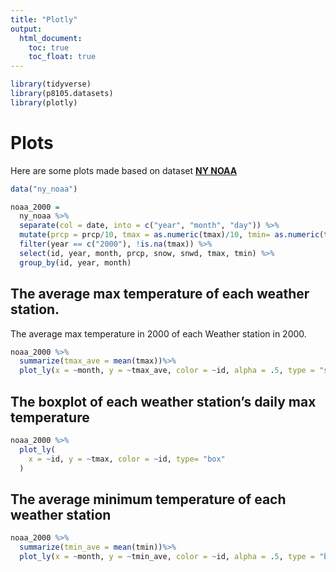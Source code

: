```yaml
---
title: "Plotly"
output:
  html_document:
    toc: true
    toc_float: true
---
```

```r
library(tidyverse)
library(p8105.datasets)
library(plotly)
```
# Plots
Here are some plots made based on dataset __[NY NOAA](https://p8105.com/dataset_noaa.html)__

```r
data("ny_noaa")

noaa_2000 = 
  ny_noaa %>%
  separate(col = date, into = c("year", "month", "day")) %>%
  mutate(prcp = prcp/10, tmax = as.numeric(tmax)/10, tmin= as.numeric(tmin)/10) %>%
  filter(year == c("2000"), !is.na(tmax)) %>%
  select(id, year, month, prcp, snow, snwd, tmax, tmin) %>%
  group_by(id, year, month)
```

## The average max temperature of each weather station. 
The average max temperature in 2000 of each Weather station in 2000.
```r
noaa_2000 %>%
  summarize(tmax_ave = mean(tmax))%>%
  plot_ly(x = ~month, y = ~tmax_ave, color = ~id, alpha = .5, type = "scatter")
```

## The boxplot of each weather station's daily max temperature
```r
noaa_2000 %>%
  plot_ly(
    x = ~id, y = ~tmax, color = ~id, type= "box"
  ) 
```

## The average minimum temperature of each weather station
```r
noaa_2000 %>%
  summarize(tmin_ave = mean(tmin))%>%
  plot_ly(x = ~month, y = ~tmin_ave, color = ~id, alpha = .5, type = "bar")
```





